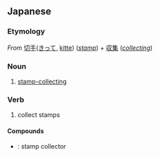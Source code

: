 ==Japanese==
{{ja-kanjitab|切|手|収|集}}

===Etymology===
''From'' [[切手]]([[きって]], [[kitte]]) (''[[stamp]]'') + [[収集]] (''[[collecting]]'')

===Noun===
{{ja-noun|きってしゅうしゅう}}

# [[stamp-collecting]]

===Verb===
{{ja-verb-suru|きってしゅうしゅう}}

# collect stamps

====Compounds====
* {{ja-r|切手収集家|きってしゅうしゅうか}}: stamp collector